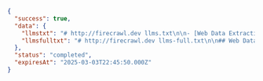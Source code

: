 ```json
{
  "success": true,
  "data": {
    "llmstxt": "# http://firecrawl.dev llms.txt\n\n- [Web Data Extraction Tool](https://www.firecrawl.dev/): 轻松将网站转换为干净、适配 LLM 的数据。\n- [Flexible Web Scraping Pricing](https://www.firecrawl.dev/pricing): 网页抓取与数据提取的灵活定价方案。\n- [Web Scraping and AI](https://www.firecrawl.dev/blog): 探索关于网页抓取与 AI 的教程与文章……",
    "llmsfulltxt": "# http://firecrawl.dev llms-full.txt\n\n## Web Data Extraction Tool\nIntroducing /extract - 使用提示获取网页数据 [立即试用](https://www.firecrawl.dev/extract)\n\n[💥年度计划赠送 2 个月](https://www.firecrawl.dev/pricing)…"
  },
  "status": "completed",
  "expiresAt": "2025-03-03T22:45:50.000Z"
}
```
